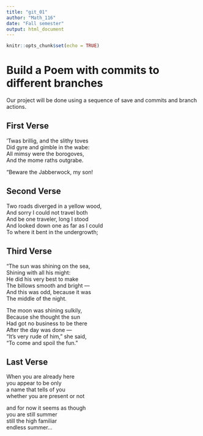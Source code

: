 ```yaml
---
title: "git_01"
author: "Math_116"
date: "Fall semester"
output: html_document
---
```


```r
knitr::opts_chunk$set(echo = TRUE)
```
# Build a Poem with commits to different branches
Our project will be done using a sequence of save and commits and branch actions.
<!-- Do not modify or change any text in "!--" bracketed areas such as this --- these are instructions to
you, if you change any of this the git program will notice it and compromise your git merging strategy !-->

## First Verse 
<!--Put the first five lines of a poem by Lewis Carrol in this section!-->
’Twas brillig, and the slithy toves   
      Did gyre and gimble in the wabe:   
All mimsy were the borogoves,   
      And the mome raths outgrabe.   
  
“Beware the Jabberwock, my son!   
  
## Second Verse
<!--Put the first five lines of a poem by Robert Frost here!-->
Two roads diverged in a yellow wood,  
And sorry I could not travel both    
And be one traveler, long I stood    
And looked down one as far as I could   
To where it bent in the undergrowth;  
  
## Third Verse
<!--Put the first two verses of The Walrus and the Carpenter here!-->
"The sun was shining on the sea,  
      Shining with all his might:  
He did his very best to make    
      The billows smooth and bright —  
And this was odd, because it was   
      The middle of the night.  
  
The moon was shining sulkily,  
      Because she thought the sun   
Had got no business to be there   
      After the day was done —  
"It's very rude of him," she said,    
      "To come and spoil the fun."  
    
## Last Verse
<!--Put a short poem of your choice 8-20 lines,here!-->
When you are already here   
you appear to be only   
a name that tells of you   
whether you are present or not   
  
and for now it seems as though   
you are still summer   
still the high familiar   
endless summer...  
  